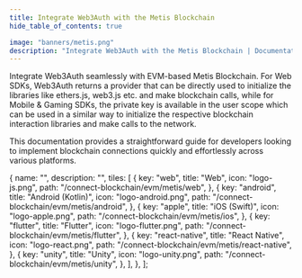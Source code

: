 ```yaml
---
title: Integrate Web3Auth with the Metis Blockchain
hide_table_of_contents: true

image: "banners/metis.png"
description: "Integrate Web3Auth with the Metis Blockchain | Documentation - Web3Auth"
---
```



<SEO
  title="Integrate Web3Auth with the Metis Blockchain"
  description="Integrate Web3Auth with the Metis Blockchain | Documentation - Web3Auth"
  image="https://web3auth.io/docs/banners/metis.png"
  slug="/connect-blockchain/evm/metis"
/>

Integrate Web3Auth seamlessly with EVM-based Metis Blockchain. For Web SDKs, Web3Auth returns a
provider that can be directly used to initialize the libraries like ethers.js, web3.js etc. and make
blockchain calls, while for Mobile & Gaming SDKs, the private key is available in the user scope
which can be used in a similar way to initialize the respective blockchain interaction libraries and
make calls to the network.

This documentation provides a straightforward guide for developers looking to implement blockchain
connections quickly and effortlessly across various platforms.

  {
    name: "",
    description: "",
    tiles: [
      {
        key: "web",
        title: "Web",
        icon: "logo-js.png",
        path: "/connect-blockchain/evm/metis/web",
      },
      {
        key: "android",
        title: "Android (Kotlin)",
        icon: "logo-android.png",
        path: "/connect-blockchain/evm/metis/android",
      },
      {
        key: "apple",
        title: "iOS (Swift)",
        icon: "logo-apple.png",
        path: "/connect-blockchain/evm/metis/ios",
      },
      {
        key: "flutter",
        title: "Flutter",
        icon: "logo-flutter.png",
        path: "/connect-blockchain/evm/metis/flutter",
      },
      {
        key: "react-native",
        title: "React Native",
        icon: "logo-react.png",
        path: "/connect-blockchain/evm/metis/react-native",
      },
      {
        key: "unity",
        title: "Unity",
        icon: "logo-unity.png",
        path: "/connect-blockchain/evm/metis/unity",
      },
    ],
  },
];

<Tiles tileGroups={Metis} />
